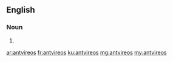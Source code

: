 ==English==

===Noun===
{{head|en}}

# {{plural of|antvireo}}

[[ar:antvireos]]
[[fr:antvireos]]
[[ku:antvireos]]
[[mg:antvireos]]
[[my:antvireos]]